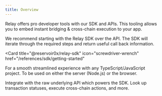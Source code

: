 ```yaml
---
title: Overview
---
```

Relay offers pro developer tools with our SDK and APIs. This tooling allows you to embed instant bridging & cross-chain execution to your app.

We recommend starting with the Relay SDK over the API. The SDK will iterate through the required steps and return useful call back information. 

<Card
  title="@reservoir0x/relay-sdk"
  icon="screwdriver-wrench"
  href="/references/sdk/getting-started"
>
  For a smooth streamlined experience with any TypeScript/JavaScript project. To
  be used on either the server (Node.js) or the browser.
</Card>

<Card title="Relay API" icon="server" href="/references/api/get-chains">
  Integrate with the raw underlying API which powers the SDK. Look up
  transaction statuses, execute cross-chain actions, and more.
</Card>
